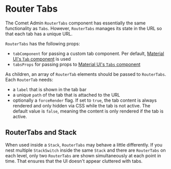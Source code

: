 
<Meta title="Docs/Components/Tabs/Router Tabs" />

# Router Tabs

The Comet Admin `RouterTabs` component has essentially the same functionality as `Tabs`.
However, `RouterTabs` manages its state in the URL so that each tab has a unique URL.

`RouterTabs` has the following props:

-   `tabComponent` for passing a custom tab component. Per default, [Material UI's `Tab` component](https://v4.mui.com/api/tab/) is used
-   `tabsProps` for passing props to [Material UI's `Tabs` component](https://v4.mui.com/api/tabs/)

As children, an array of `RouterTab` elements should be passed to `RouterTabs`.
Each `RouterTab` needs:

-   a `label` that is shown in the tab bar
-   a unique `path` of the tab that is attached to the URL
-   optionally a `forceRender` flag.
    If set to `true`, the tab content is always rendered and only hidden via CSS while the tab is not active.
    The default value is `false`, meaning the content is only rendered if the tab is active.

<Canvas>
    <Story id="stories-components-tabs-routertabs--routertabs" />
</Canvas>

## RouterTabs and Stack

When used inside a `Stack`, `RouterTabs` may behave a little differently.
If you nest multiple `StackSwitch` inside the same `Stack` and there are `RouterTabs` on each level,
only two `RouterTabs` are shown simultaneously at each point in time.
That ensures that the UI doesn't appear cluttered with tabs.

<Canvas>
    <Story id="stories-components-tabs-nested-stackswitch-with-routertabs--nested-stackswitch-with-routertabs" />
</Canvas>
